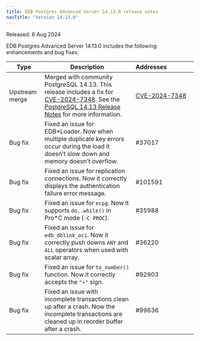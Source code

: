 ```yaml
---
title: EDB Postgres Advanced Server 14.13.0 release notes
navTitle: "Version 14.13.0"
---
```


Released: 8 Aug 2024

EDB Postgres Advanced Server 14.13.0 includes the following enhancements and bug fixes:

| Type           | Description                                                                                                                                         | Addresses&nbsp;&nbsp;&nbsp;&nbsp;&nbsp;&nbsp;&nbsp;&nbsp;&nbsp;&nbsp;&nbsp;&nbsp;&nbsp;&nbsp;&nbsp; |
|----------------|-----------------------------------------------------------------------------------------------------------------------------------------------------|-----------------------------------------------------------------------------------------------------|
| Upstream merge | Merged with community PostgreSQL 14.13. This release includes a fix for [CVE-2024-7348](https://www.postgresql.org/support/security/CVE-2024-7348/). See the [PostgreSQL 14.13 Release Notes](https://www.postgresql.org/docs/release/14.13/) for more information. |  [CVE-2024-7348](https://www.postgresql.org/support/security/CVE-2024-7348/)                                                                                                  |
| Bug&nbsp;fix   | Fixed an issue for EDB*Loader. Now when multiple duplicate key errors occur during the load it doesn't slow down and memory doesn't overflow.       | #37017                                                                                              |
| Bug&nbsp;fix   | Fixed an issue for replication connections. Now it correctly displays the authentication failure error message.                                     | #101591                                                                                             |
| Bug&nbsp;fix   | Fixed an issue for `ecpg`. Now it supports `do..while()` in Pro*C mode (`-C PROC`).                                                                 | #35988                                                                                              |
| Bug&nbsp;fix   | Fixed an issue for `edb_dblink_oci`. Now it correctly push downs `ANY` and `ALL` operators when used with scalar array.                             | #36220                                                                                              |
| Bug&nbsp;fix   | Fixed an issue for `to_number()` function. Now it correctly accepts the `"+"` sign.                                                                 | #92903                                                                                              |
| Bug&nbsp;fix   | Fixed an issue with incomplete transactions clean up after a crash. Now the incomplete transactions are cleaned up in reorder buffer after a crash. | #99636                                                                                              |
